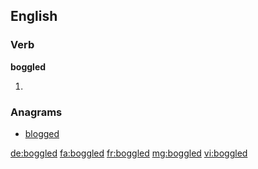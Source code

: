 ==English==

===Verb===
'''boggled'''

# {{past of|boggle}}

===Anagrams===
* [[blogged#English|blogged]]

[[de:boggled]]
[[fa:boggled]]
[[fr:boggled]]
[[mg:boggled]]
[[vi:boggled]]